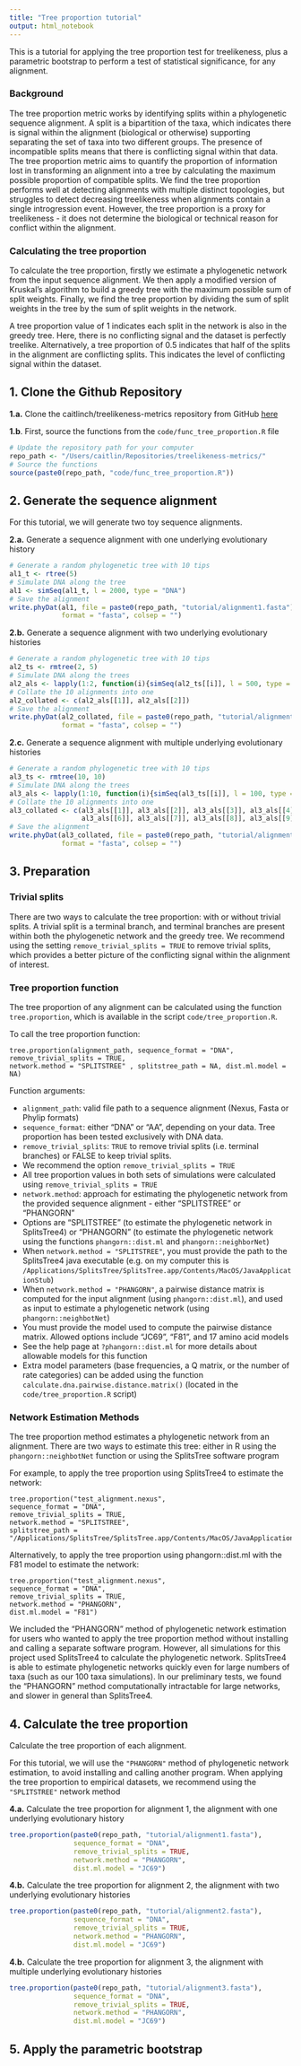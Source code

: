 ```yaml
---
title: "Tree proportion tutorial"
output: html_notebook
---
```


This is a tutorial for applying the tree proportion test for treelikeness, plus a parametric bootstrap to perform a test of statistical significance, for any alignment.

### Background
The tree proportion metric works by identifying splits within a phylogenetic sequence alignment. A split is a bipartition of the taxa, which indicates there is signal within the alignment (biological or otherwise) supporting separating the set of taxa into two different groups. The presence of incompatible splits means that there is conflicting signal within that data. The tree proportion metric aims to quantify the proportion of information lost in transforming an alignment into a tree by calculating the maximum possible proportion of compatible splits. We find the tree proportion performs well at detecting alignments with multiple distinct topologies, but struggles to detect decreasing treelikeness when alignments contain a single introgression event. However, the tree proportion is a proxy for treelikeness - it does not determine the biological or technical reason for conflict within the alignment.

### Calculating the tree proportion
To calculate the tree proportion, firstly we estimate a phylogenetic network from the input sequence alignment. We then apply a modified version of Kruskal's algorithm to build a greedy tree with the maximum possible sum of split weights. Finally, we find the tree proportion by dividing the sum of split weights in the tree by the sum of split weights in the network.

A tree proportion value of 1 indicates each split in the network is also in the greedy tree. Here, there is no conflicting signal and the dataset is perfectly treelike. Alternatively, a tree proportion of 0.5 indicates that half of the splits in the alignment are conflicting splits. This indicates the level of conflicting signal within the dataset.

## 1. Clone the Github Repository
**1.a.** Clone the caitlinch/treelikeness-metrics repository from GitHub [here](https://github.com/caitlinch/treelikeness-metrics) 

**1.b**. First, source the functions from the `code/func_tree_proportion.R` file

```r
# Update the repository path for your computer
repo_path <- "/Users/caitlin/Repositories/treelikeness-metrics/"
# Source the functions
source(paste0(repo_path, "code/func_tree_proportion.R"))
```

## 2. Generate the sequence alignment
For this tutorial, we will generate two toy sequence alignments.

**2.a.** Generate a sequence alignment with one underlying evolutionary history
```r
# Generate a random phylogenetic tree with 10 tips
al1_t <- rtree(5)
# Simulate DNA along the tree
al1 <- simSeq(al1_t, l = 2000, type = "DNA")
# Save the alignment
write.phyDat(al1, file = paste0(repo_path, "tutorial/alignment1.fasta"), 
             format = "fasta", colsep = "")

```


**2.b.** Generate a sequence alignment with two underlying evolutionary histories
```r
# Generate a random phylogenetic tree with 10 tips
al2_ts <- rmtree(2, 5)
# Simulate DNA along the trees
al2_als <- lapply(1:2, function(i){simSeq(al2_ts[[i]], l = 500, type = "DNA")})
# Collate the 10 alignments into one
al2_collated <- c(al2_als[[1]], al2_als[[2]])
# Save the alignment
write.phyDat(al2_collated, file = paste0(repo_path, "tutorial/alignment2.fasta"), 
             format = "fasta", colsep = "")

```



**2.c.** Generate a sequence alignment with multiple underlying evolutionary histories
```r
# Generate a random phylogenetic tree with 10 tips
al3_ts <- rmtree(10, 10)
# Simulate DNA along the trees
al3_als <- lapply(1:10, function(i){simSeq(al3_ts[[i]], l = 100, type = "DNA")})
# Collate the 10 alignments into one
al3_collated <- c(al3_als[[1]], al3_als[[2]], al3_als[[3]], al3_als[[4]], al3_als[[5]],
                  al3_als[[6]], al3_als[[7]], al3_als[[8]], al3_als[[9]], al3_als[[10]])
# Save the alignment
write.phyDat(al3_collated, file = paste0(repo_path, "tutorial/alignment3.fasta"), 
             format = "fasta", colsep = "")

```

## 3. Preparation

### Trivial splits
There are two ways to calculate the tree proportion: with or without trivial splits. A trivial split is a terminal branch, and terminal branches are present within both the phylogenetic network and the greedy tree. We recommend using the setting `remove_trivial_splits = TRUE` to remove trivial splits, which provides a better picture of the conflicting signal within the alignment of interest.

### Tree proportion function
The tree proportion of any alignment can be calculated using the function `tree.proportion`, which is available in the script `code/tree_proportion.R`.

To call the tree proportion function:
```
tree.proportion(alignment_path, sequence_format = "DNA", remove_trivial_splits = TRUE, 
network.method = "SPLITSTREE" , splitstree_path = NA, dist.ml.model = NA)
```

Function arguments:

- `alignment_path`: valid file path to a sequence alignment (Nexus, Fasta or Phylip formats)
- `sequence_format`: either "DNA" or "AA", depending on your data. Tree proportion has been tested exclusively with DNA data.
- `remove_trivial_splits`: `TRUE` to remove trivial splits (i.e. terminal branches) or FALSE to keep trivial splits. 
+ We recommend the option `remove_trivial_splits = TRUE`
+ All tree proportion values in both sets of simulations were calculated using `remove_trivial_splits = TRUE`
- `network.method`: approach for estimating the phylogenetic network from the provided sequence alignment - either "SPLITSTREE" or "PHANGORN"
+ Options are "SPLITSTREE" (to estimate the phylogenetic network in SplitsTree4) or "PHANGORN" (to estimate the phylogenetic network using the functions `phangorn::dist.ml` and `phangorn::neighborNet`)
+ When `network.method = "SPLITSTREE"`, you must provide the path to the SplitsTree4 java executable (e.g. on my computer this is `/Applications/SplitsTree/SplitsTree.app/Contents/MacOS/JavaApplicationStub`)
+ When `network.method = "PHANGORN"`, a pairwise distance matrix is computed for the input alignment (using `phangorn::dist.ml`), and used as input to estimate a phylogenetic network (using `phangorn::neighbotNet`)
+ You must provide the model used to compute the pairwise distance matrix. Allowed options include "JC69", "F81", and 17 amino acid models
+ See the help page at `?phangorn::dist.ml` for more details about allowable models for this function
+ Extra model parameters (base frequencies, a Q matrix, or the number of rate categories) can be added using the function `calculate.dna.pairwise.distance.matrix()` (located in the `code/tree_proportion.R` script)

### Network Estimation Methods
The tree proportion method estimates a phylogenetic network from an alignment. There are two ways to estimate this tree: either in R using the `phangorn::neighbotNet` function or using the SplitsTree software program

For example, to apply the tree proportion using SplitsTree4 to estimate the network:
```
tree.proportion("test_alignment.nexus", 
sequence_format = "DNA", 
remove_trivial_splits = TRUE, 
network.method = "SPLITSTREE", 
splitstree_path = "/Applications/SplitsTree/SplitsTree.app/Contents/MacOS/JavaApplicationStub")
```
Alternatively, to apply the tree proportion using phangorn::dist.ml with the F81 model to estimate the network:
```
tree.proportion("test_alignment.nexus", 
sequence_format = "DNA", 
remove_trivial_splits = TRUE, 
network.method = "PHANGORN", 
dist.ml.model = "F81")
```
We included the "PHANGORN" method of phylogenetic network estimation for users who wanted to apply the tree proportion method without installing and calling a separate software program. However, all simulations for this project used SplitsTree4 to calculate the phylogenetic network. SplitsTree4 is able to estimate phylogenetic networks quickly even for large numbers of taxa (such as our 100 taxa simulations). In our preliminary tests, we found the "PHANGORN" method computationally intractable for large networks, and slower in general than SplitsTree4.


## 4. Calculate the tree proportion
Calculate the tree proportion of each alignment.

For this tutorial, we will use the `"PHANGORN"` method of phylogenetic network estimation, to avoid installing and calling another program. When applying the tree proportion to empirical datasets, we recommend using the `"SPLITSTREE"` network method

**4.a.** Calculate the tree proportion for alignment 1, the alignment with one underlying evolutionary history
```r
tree.proportion(paste0(repo_path, "tutorial/alignment1.fasta"), 
                sequence_format = "DNA", 
                remove_trivial_splits = TRUE, 
                network.method = "PHANGORN", 
                dist.ml.model = "JC69")
```

**4.b.** Calculate the tree proportion for alignment 2, the alignment with two underlying evolutionary histories
```r
tree.proportion(paste0(repo_path, "tutorial/alignment2.fasta"), 
                sequence_format = "DNA", 
                remove_trivial_splits = TRUE, 
                network.method = "PHANGORN", 
                dist.ml.model = "JC69")
```

**4.b.** Calculate the tree proportion for alignment 3, the alignment with multiple underlying evolutionary histories
```r
tree.proportion(paste0(repo_path, "tutorial/alignment3.fasta"), 
                sequence_format = "DNA", 
                remove_trivial_splits = TRUE, 
                network.method = "PHANGORN", 
                dist.ml.model = "JC69")
```

## 5. Apply the parametric bootstrap
